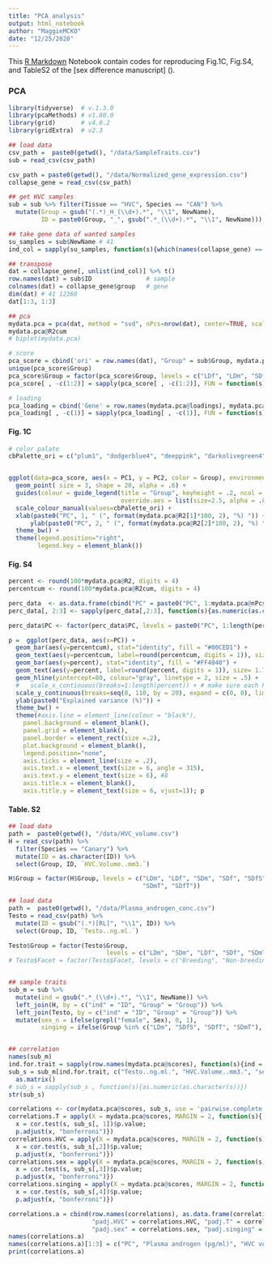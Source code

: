 ```yaml
---
title: "PCA analysis"
output: html_notebook
author: "MaggieMCKO"
date: "12/25/2020"
---
```


This [R Markdown](http://rmarkdown.rstudio.com) Notebook contain codes for reproducing Fig.1C, Fig.S4, and TableS2 of the [sex difference manuscript] ().

### PCA
```r
library(tidyverse)  # v.1.3.0
library(pcaMethods) # v1.80.0
library(grid)       # v4.0.2
library(gridExtra)  # v2.3

## load data
csv_path =  paste0(getwd(), "/data/SampleTraits.csv")
sub = read_csv(csv_path)

csv_path = paste0(getwd(), "/data/Normalized_gene_expression.csv")
collapse_gene = read_csv(csv_path)

## get HVC samples
sub = sub %>% filter(Tissue == "HVC", Species == "CAN") %>%
  mutate(Group = gsub("(.*)_H_(\\d+).*", "\\1", NewName),
         ID = paste0(Group, "_", gsub(".*_(\\d+).*", "\\1", NewName)))

## take gene data of wanted samples
su_samples = sub$NewName # 41
ind_col = sapply(su_samples, function(s){which(names(collapse_gene) == s)}) # 41

## transpose
dat = collapse_gene[, unlist(ind_col)] %>% t()
row.names(dat) = sub$ID               # sample
colnames(dat) = collapse_gene$group   # gene
dim(dat) # 41 12360
dat[1:3, 1:3]

## pca
mydata.pca = pca(dat, method = "svd", nPcs=nrow(dat), center=TRUE, scale="none", cv = "q2", seed=123)
mydata.pca@R2cum
# biplot(mydata.pca)

# score
pca_score = cbind('ori' = row.names(dat), "Group" = sub$Group, mydata.pca@scores) %>% as_tibble()
unique(pca_score$Group)
pca_score$Group = factor(pca_score$Group, levels = c("LDf", "LDm", "SDf", "SDm", "SDfS", "SDfT", "SDmT"))
pca_score[ , -c(1:2)] = sapply(pca_score[ , -c(1:2)], FUN = function(s){as.numeric(as.character(s))})

# loading
pca_loading = cbind('Gene' = row.names(mydata.pca@loadings), mydata.pca@loadings) %>% as_tibble()
pca_loading[ , -c(1)] = sapply(pca_loading[ , -c(1)], FUN = function(s){as.numeric(as.character(s))})

```

#### Fig. 1C 
```r

# color palate
cbPalette_ori = c("plum1", "dodgerblue4", "deeppink", "darkolivegreen4", "darkred", "brown1", "deepskyblue") # "LDf", "LDm", "SDf", "SDm", "SDfS", "SDfT", "SDmT"


ggplot(data=pca_score, aes(x = PC1, y = PC2, color = Group), environment = environment()) + 
  geom_point( size = 3, shape = 20, alpha = .6) + 
  guides(colour = guide_legend(title = "Group", keyheight = .2, ncol = 4, byrow = T,
                               override.aes = list(size=2.5, alpha = .8))) + 
  scale_colour_manual(values=cbPalette_ori) +
  xlab(paste0("PC", 1, " (", format(mydata.pca@R2[1]*100, 2), "%) ")) + 
      ylab(paste0("PC", 2, " (", format(mydata.pca@R2[2]*100, 2), "%) ")) +
  theme_bw() + 
  theme(legend.position="right",
        legend.key = element_blank()) 

```

#### Fig. S4
```r
percent <- round(100*mydata.pca@R2, digits = 4) 
percentcum <- round(100*mydata.pca@R2cum, digits = 4) 

perc_data  <- as.data.frame(cbind("PC" = paste0("PC", 1:mydata.pca@nPcs), "percent" = percent, "percentcum" = percentcum))
perc_data[, 2:3] <- sapply(perc_data[,2:3], function(s){as.numeric(as.character(s))})

perc_data$PC <- factor(perc_data$PC, levels = paste0("PC", 1:length(percent)))

p =  ggplot(perc_data, aes(x=PC)) +   
  geom_bar(aes(y=percentcum), stat="identity", fill = "#00CED1") + 
  geom_text(aes(y=percentcum, label=round(percentcum, digits = 1)), size= 1.7, vjust=-.5) + #size = 3
  geom_bar(aes(y=percent), stat="identity", fill = "#FF4040") + 
  geom_text(aes(y=percent, label=round(percent, digits = 1)), size= 1.7, vjust=-.5) + #size = 3
  geom_hline(yintercept=80, colour="gray", linetype = 2, size = .5) +
  #   scale_x_continuous(breaks=1:length(percent)) + # make sure each PC gets an axis tick (used when dataframe is old)
  scale_y_continuous(breaks=seq(0, 110, by = 20), expand = c(0, 0), limits = c(0, 110)) +
  ylab(paste0("Explained variance (%)")) +
  theme_bw() + 
  theme(#axis.line = element_line(colour = "black"),
    panel.background = element_blank(),
    panel.grid = element_blank(),
    panel.border = element_rect(size =.2),
    plot.background = element_blank(),
    legend.position="none",
    axis.ticks = element_line(size = .2), 
    axis.text.x = element_text(size = 6, angle = 315),
    axis.text.y = element_text(size = 6), #8
    axis.title.x = element_blank(),
    axis.title.y = element_text(size = 6, vjust=1)); p

```

#### Table. S2
```r

## load data
path =  paste0(getwd(), "/data/HVC_volume.csv")
H = read_csv(path) %>%
  filter(Species == "Canary") %>%
  mutate(ID = as.character(ID)) %>%
  select(Group, ID, `HVC.Volume..mm3.`)

H$Group = factor(H$Group, levels = c("LDm", "LDf", "SDm", "SDf", "SDfS", 
                                     "SDmT", "SDfT"))

## load data
path =  paste0(getwd(), "/data/Plasma_androgen_conc.csv")
Testo = read_csv(path) %>%
  mutate(ID = gsub("(.*)[RL]", "\\1", ID)) %>%
  select(Group, ID, `Testo..ng.ml.`)

Testo$Group = factor(Testo$Group, 
                           levels = c("LDm", "SDm", "LDf", "SDf", "SDmT", "SDfT", "SDfS" ))
# Testo$Facet = factor(Testo$Facet, levels = c("Breeding", "Non-breeding", "+ T"))


## sample traits
sub_m = sub %>% 
  mutate(ind = gsub(".*_(\\d+).*", "\\1", NewName)) %>%
  left_join(H, by = c("ind" = "ID", "Group" = "Group")) %>%
  left_join(Testo, by = c("ind" = "ID", "Group" = "Group")) %>%
  mutate(sex_n = ifelse(grepl("female", Sex), 0, 1),
         singing = ifelse(Group %in% c("LDm", "SDfS", "SDfT", "SDmT"), 1, 0))


## correlation
names(sub_m)
ind.for.trait = sapply(row.names(mydata.pca@scores), function(s){ind = which(sub_m$ID == s)})
sub_s = sub_m[ind.for.trait, c("Testo..ng.ml.", "HVC.Volume..mm3.", "sex_n", "singing")] %>%
  as.matrix()
# sub_s = sapply(sub_s , function(s){as.numeric(as.character(s))})
str(sub_s)

correlations <- cor(mydata.pca@scores, sub_s, use = 'pairwise.complete.obs')
correlations.T = apply(X = mydata.pca@scores, MARGIN = 2, function(s){
  x = cor.test(s, sub_s[, 1])$p.value; 
  p.adjust(x, "bonferroni")})
correlations.HVC = apply(X = mydata.pca@scores, MARGIN = 2, function(s){
  x = cor.test(s, sub_s[,2])$p.value; 
  p.adjust(x, "bonferroni")})
correlations.sex = apply(X = mydata.pca@scores, MARGIN = 2, function(s){
  x = cor.test(s, sub_s[,3])$p.value; 
  p.adjust(x, "bonferroni")})
correlations.singing = apply(X = mydata.pca@scores, MARGIN = 2, function(s){
  x = cor.test(s, sub_s[,4])$p.value; 
  p.adjust(x, "bonferroni")})

correlations.a = cbind(row.names(correlations), as.data.frame(correlations), 
                       "padj.HVC" = correlations.HVC, "padj.T" = correlations.T, 
                       "padj.sex" = correlations.sex, "padj.singing" = correlations.singing)
names(correlations.a)
names(correlations.a)[1:3] = c("PC", "Plasma androgen (pg/ml)", "HVC volume (mm3)")
print(correlations.a)

```
